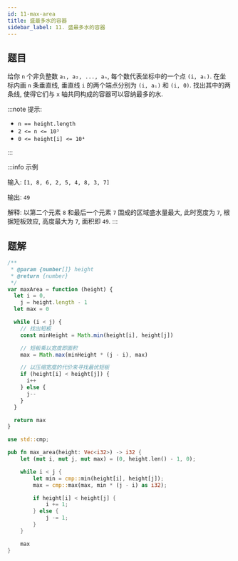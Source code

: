 ```yaml
---
id: 11-max-area
title: 盛最多水的容器
sidebar_label: 11. 盛最多水的容器
---
```


## 题目

给你 `n` 个非负整数 `a₁, a₂, ..., aₙ`, 每个数代表坐标中的一个点 `(i, aᵢ)`. 在坐标内画 `n` 条垂直线, 垂直线 `i` 的两个端点分别为 `(i, aᵢ)` 和 `(i, 0)`. 找出其中的两条线, 使得它们与 `x` 轴共同构成的容器可以容纳最多的水.

:::note 提示:

- `n == height.length`
- `2 <= n <= 10⁵`
- `0 <= height[i] <= 10⁴`

:::

:::info 示例

输入: `[1, 8, 6, 2, 5, 4, 8, 3, 7]`

输出: `49`

解释: 以第二个元素 `8` 和最后一个元素 `7` 围成的区域盛水量最大, 此时宽度为 `7`, 根据短板效应, 高度最大为 `7`, 面积即 `49`.
:::

## 题解


<Tabs>
  <TabItem value="JavaScript" label="JavaScript" default>

```ts
/**
 * @param {number[]} height
 * @return {number}
 */
var maxArea = function (height) {
  let i = 0,
    j = height.length - 1
  let max = 0

  while (i < j) {
    // 找出短板
    const minHeight = Math.min(height[i], height[j])

    // 短板乘以宽度即面积
    max = Math.max(minHeight * (j - i), max)

    // 以压缩宽度的代价来寻找最优短板
    if (height[i] < height[j]) {
      i++
    } else {
      j--
    }
  }

  return max
}
```

</TabItem>
<TabItem value="Rust" label="Rust">

```rust
use std::cmp;

pub fn max_area(height: Vec<i32>) -> i32 {
    let (mut i, mut j, mut max) = (0, height.len() - 1, 0);

    while i < j {
        let min = cmp::min(height[i], height[j]);
        max = cmp::max(max, min * (j - i) as i32);

        if height[i] < height[j] {
            i += 1;
        } else {
            j -= 1;
        }
    }

    max
}
```

</TabItem>
</Tabs>
